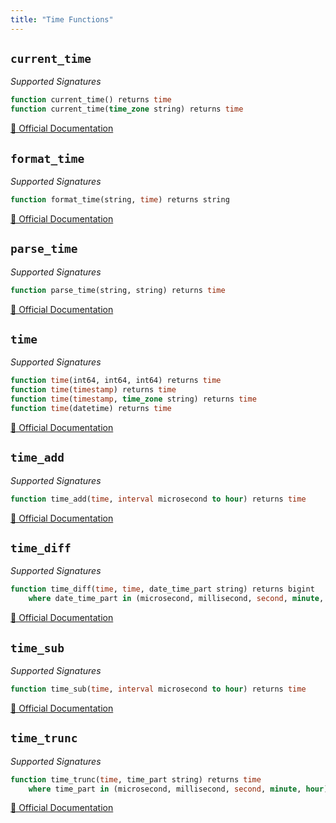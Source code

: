 ```yaml
---
title: "Time Functions"
---
```


## `current_time`

*Supported Signatures*
```sql
function current_time() returns time
function current_time(time_zone string) returns time
```
[🔗 Official Documentation](https://cloud.google.com/bigquery/docs/reference/standard-sql/functions-and-operators#current_time)

## `format_time`

*Supported Signatures*
```sql
function format_time(string, time) returns string
```
[🔗 Official Documentation](https://cloud.google.com/bigquery/docs/reference/standard-sql/functions-and-operators#format_time)

## `parse_time`

*Supported Signatures*
```sql
function parse_time(string, string) returns time
```
[🔗 Official Documentation](https://cloud.google.com/bigquery/docs/reference/standard-sql/functions-and-operators#parse_time)

## `time`

*Supported Signatures*
```sql
function time(int64, int64, int64) returns time
function time(timestamp) returns time
function time(timestamp, time_zone string) returns time
function time(datetime) returns time
```
[🔗 Official Documentation](https://cloud.google.com/bigquery/docs/reference/standard-sql/functions-and-operators#time)

## `time_add`

*Supported Signatures*
```sql
function time_add(time, interval microsecond to hour) returns time
```
[🔗 Official Documentation](https://cloud.google.com/bigquery/docs/reference/standard-sql/functions-and-operators#time_add)

## `time_diff`

*Supported Signatures*
```sql
function time_diff(time, time, date_time_part string) returns bigint
	where date_time_part in (microsecond, millisecond, second, minute, hour)
```
[🔗 Official Documentation](https://cloud.google.com/bigquery/docs/reference/standard-sql/functions-and-operators#time_diff)

## `time_sub`

*Supported Signatures*
```sql
function time_sub(time, interval microsecond to hour) returns time
```
[🔗 Official Documentation](https://cloud.google.com/bigquery/docs/reference/standard-sql/functions-and-operators#time_sub)

## `time_trunc`

*Supported Signatures*
```sql
function time_trunc(time, time_part string) returns time
	where time_part in (microsecond, millisecond, second, minute, hour)
```
[🔗 Official Documentation](https://cloud.google.com/bigquery/docs/reference/standard-sql/functions-and-operators#time_trunc)



